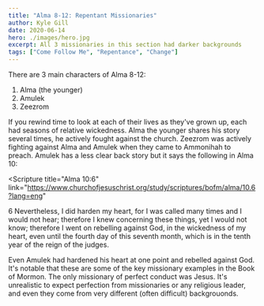 ```yaml
---
title: "Alma 8-12: Repentant Missionaries"
author: Kyle Gill
date: 2020-06-14
hero: ./images/hero.jpg
excerpt: All 3 missionaries in this section had darker backgrounds
tags: ["Come Follow Me", "Repentance", "Change"]
---
```


There are 3 main characters of Alma 8-12:

1. Alma (the younger)
2. Amulek
3. Zeezrom

If you rewind time to look at each of their lives as they've grown up, each had seasons of relative wickedness. Alma the younger shares his story several times, he actively fought against the church. Zeezrom was actively fighting against Alma and Amulek when they came to Ammonihah to preach. Amulek has a less clear back story but it says the following in Alma 10:

<Scripture
  title="Alma 10:6"
  link="https://www.churchofjesuschrist.org/study/scriptures/bofm/alma/10.6?lang=eng"
>
  6 Nevertheless, I did harden my heart, for I was called many times and I would
  not hear; therefore I knew concerning these things, yet I would not know;
  therefore I went on rebelling against God, in the wickedness of my heart, even
  until the fourth day of this seventh month, which is in the tenth year of the
  reign of the judges.
</Scripture>

Even Amulek had hardened his heart at one point and rebelled against God. It's notable that these are some of the key missionary examples in the Book of Mormon. The only missionary of perfect conduct was Jesus. It's unrealistic to expect perfection from missionaries or any religious leader, and even they come from very different (often difficult) backgrouonds.
